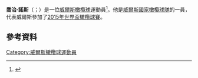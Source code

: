 '''喬治·諾斯'''（{{lang-en|George North}}；{{bd|1992年|4月13日}}）是一位[[威爾斯|威爾斯]][[橄欖球|橄欖球]]運動員<ref name="autogenerated1">{{cite web |author= |url=http://www.bbc.co.uk/sport/0/rugby-union/22022789 |title=BBC Sport - George North: Northampton sign Scarlets and Wales wing |publisher=Bbc.co.uk |date=2013-04-09 |accessdate=2013-04-30 |archive-date=2014-02-08 |archive-url=https://web.archive.org/web/20140208123735/http://www.bbc.co.uk/sport/0/rugby-union/22022789 |dead-url=no }}</ref>。他是[[威爾斯國家橄欖球隊|威爾斯國家橄欖球隊]]的一員，代表威爾斯參加了[[2015年世界盃橄欖球賽|2015年世界盃橄欖球賽]]。
==參考資料==
{{Reflist}}
[[Category:威爾斯橄欖球運動員|Category:威爾斯橄欖球運動員]]